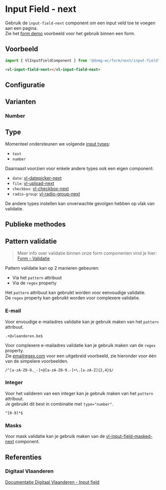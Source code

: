 
# Input Field - next

<VluxMetaData id="form-next-input-field" />

Gebruik de `input-field-next` component om een input veld toe te voegen aan een pagina.<br/>
Zie het [form demo](/docs/ontwerp-form-demo--documentatie) voorbeeld voor het gebruik binnen een form.


## Voorbeeld

```js
import { VlInputFieldComponent } from '@domg-wc/form/next/input-field';
```

```html
<vl-input-field-next></vl-input-field-next>
```

<Canvas of={VlInputFieldStories.InputFieldDefault} />


## Configuratie

<ArgTypes of={VlInputFieldStories.InputFieldDefault} />


## Varianten

### Number

<Canvas of={VlInputFieldStories.InputFieldNumber} />


## Type

Momenteel ondersteunen we volgende [input types](https://developer.mozilla.org/en-US/docs/Web/HTML/Element/input#input_types):
- `text`
- `number`

Daarnaast voorzien voor enkele andere types ook een eigen component:
- `date`: [vl-datepicker-next](/docs/form-next-datepicker--documentatie)
- `file`: [vl-upload-next](/docs/form-next-upload--documentatie)
- `checkbox`: [vl-checkbox-next](/docs/form-next-checkbox--documentatie)
- `radio-group`: [vl-radio-group-next](/docs/form-next-radio-group--documentatie)

De andere types instellen kan onverwachte gevolgen hebben op vlak van validatie.


## Publieke methodes

<FormControlPublicMethods/>


## Pattern validatie
> Meer info over validatie binnen onze form componenten vind je hier: [Form - Validatie](/docs/ontwerp-form-validation--documentatie)

Pattern validatie kan op 2 manieren gebeuren:
- Via het `pattern` attribuut
- Via de `regex` property

Het `pattern` attribuut kan gebruikt worden voor eenvoudige validatie.<br/>
De `regex` property kan gebruikt worden voor complexere validatie.

### E-mail

Voor envoudige e-mailadres validatie kan je gebruik maken van het `pattern` attribuut.
```
.+@vlaanderen.be$
```
Voor complexere e-mailadres validatie kan je gebruik maken van de `regex` property.<br/>
Zie [emailregex.com](https://emailregex.com/) voor een uitgebreid voorbeeld, zie hieronder voor één van de simpelere voorbeelden.
```
/^[a-zA-Z0-9._-]+@[a-zA-Z0-9.-]+\.[a-zA-Z]{2,4}$/
```

### Integer

Voor het valideren van een integer kan je gebruik maken van het `pattern` attribuut.<br/>
Je gebruikt dit best in combinatie met `type="number"`.
```
^[0-9]*$
```

### Masks

Voor mask validatie kan je gebruik maken van de [vl-input-field-masked-next](/docs/form-next-input-field-masked--documentatie) component.


## Referenties

### Digitaal Vlaanderen

[Documentatie Digitaal Vlaanderen - Input field](https://overheid.vlaanderen.be/webuniversum/v3/documentation/forms/vl-ui-input-field)
